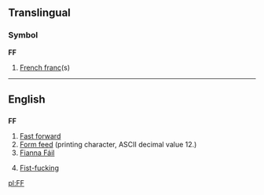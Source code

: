 ==Translingual==

===Symbol===
'''FF'''

# [[French franc]](s)

----

==English==

==={{initialism}}===
'''FF'''

# [[Fast forward]]
# [[Form feed]] (printing character, ASCII decimal value 12.)
# [[Fianna Fáil]]
# {{vulgar|slang}} [[Fist-fucking]]

[[pl:FF]]